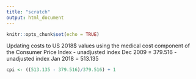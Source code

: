 ```yaml
---
title: "scratch"
output: html_document
---
```


```r
knitr::opts_chunk$set(echo = TRUE)
```

Updating costs to US 2018$ values using the medical cost component of the Consumer Price Index
- unadjusted index Dec 2009 = 379.516
- unadjusted index Jan 2018 = 513.135

```r
cpi <- ((513.135 - 379.516)/379.516) + 1

```



```r

```

```r

```

```r

```





